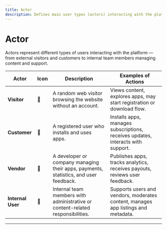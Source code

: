```yaml
---
title: Actor
description: Defines main user types (actors) interacting with the platform.
---
```


# Actor

Actors represent different types of users interacting with the platform — from external visitors and customers to internal team members managing content and support.

| **Actor** | **Icon** | **Description** | **Examples of Actions** |
|------------|-----------|-----------------|--------------------------|
| **Visitor** | 👤 | A random web visitor browsing the website without an account. | Views content, explores apps, may start registration or download flow. |
| **Customer** | 👤 | A registered user who installs and uses apps. | Installs apps, manages subscriptions, receives updates, interacts with support. |
| **Vendor** | 👤 | A developer or company managing their apps, payments, statistics, and user feedback. | Publishes apps, tracks analytics, receives payouts, reviews user feedback. |
| **Internal User** | 👤 | Internal team members with administrative or content-related responsibilities. | Supports users and vendors, moderates content, manages app listings and metadata. |

---

